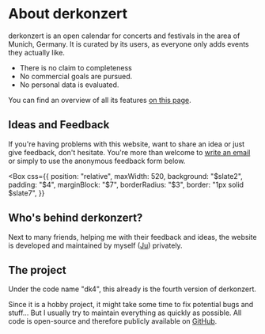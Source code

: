 # About derkonzert

derkonzert is an open calendar for concerts and festivals in the area of Munich, Germany. It is curated by its users, as everyone only adds events they actually like.

- There is no claim to completeness
- No commercial goals are pursued.
- No personal data is evaluated.

You can find an overview of all its features [on this page](/about/features).

## Ideas and Feedback

If you're having problems with this website, want to share an idea or just give feedback, don't hesitate. You're more than welcome to [write an email](mailto:kontakt@derkonzert.de) or simply to use the anonymous feedback form below.

<Box
  css={{
    position: "relative",
    maxWidth: 520,
    background: "$slate2",
    padding: "$4",
    marginBlock: "$7",
    borderRadius: "$3",
    border: "1px solid $slate7",
  }}
>
  <CreateFeedbackForm />
</Box>

## Who's behind derkonzert?

Next to many friends, helping me with their feedback and ideas, the website is developed and maintained by myself ([Ju](https://ju.am/)) privately.

## The project

Under the code name "dk4", this already is the fourth version of derkonzert.

Since it is a hobby project, it might take some time to fix potential bugs and stuff… But I usually try to maintain everything as quickly as possible. All code is open-source and therefore publicly available on [GitHub](https://github.com/derkonzert/dk4).
